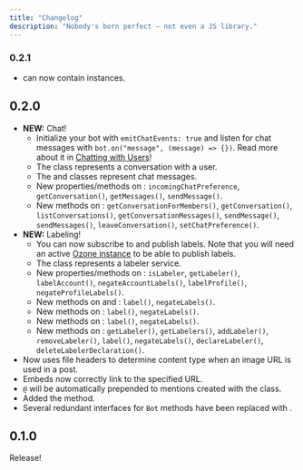 ```yaml
---
title: "Changelog"
description: "Nobody's born perfect — not even a JS library."
---
```


### 0.2.1

- <Reference to="/docs/bot/types/PostPayload#facets" type="Property" /> can now contain <Reference to="/docs/bot/classes/Facet" /> instances.

## 0.2.0

- **NEW:** Chat!
  - Initialize your bot with `emitChatEvents: true` and listen for chat messages with `bot.on("message", (message) => {})`. Read more about it in [Chatting with Users](/guides/bot/introduction/chatting-with-users)!
  - The <Reference to="/docs/bot/classes/Conversation" /> class represents a conversation with a user.
  - The <Reference to="/docs/bot/classes/ChatMessage" /> and <Reference to="/docs/bot/classes/DeletedChatMessage" /> classes represent chat messages.
  - New properties/methods on <Reference to="/docs/bot/classes/Profile" />: `incomingChatPreference`, `getConversation()`, `getMessages()`, `sendMessage()`.
  - New methods on <Reference to="/docs/bot/classes/Bot" />: `getConversationForMembers()`, `getConversation()`, `listConversations()`, `getConversationMessages()`, `sendMessage()`, `sendMessages()`, `leaveConversation()`, `setChatPreference()`.
- **NEW:** Labeling!
  - You can now subscribe to and publish labels. Note that you will need an active [Ozone instance](https://github.com/bluesky-social/ozone/blob/main/HOSTING.md) to be able to publish labels.
  - The <Reference to="/docs/bot/classes/Labeler" /> class represents a labeler service.
  - New properties/methods on <Reference to="/docs/bot/classes/Profile" />: `isLabeler`, `getLabeler()`, `labelAccount()`, `negateAccountLabels()`, `labelProfile()`, `negateProfileLabels()`.
  - New methods on <Reference to="/docs/bot/classes/PostReference" /> and <Reference to="/docs/bot/classes/Post" />: `label()`, `negateLabels()`.
  - New methods on <Reference to="/docs/bot/classes/List" />: `label()`, `negateLabels()`.
  - New methods on <Reference to="/docs/bot/classes/FeedGenerator" />: `label()`, `negateLabels()`.
  - New methods on <Reference to="/docs/bot/classes/Bot" />: `getLabeler()`, `getLabelers()`, `addLabeler()`, `removeLabeler()`, `label()`, `negateLabels()`, `declareLabeler()`, `deleteLabelerDeclaration()`.
- Now uses file headers to determine content type when an image URL is used in a post.
- Embeds now correctly link to the specified URL.
- `@` will be automatically prepended to mentions created with the <Reference to="/docs/bot/classes/RichText" /> class.
- Added the <Reference to="/docs/bot/classes/Bot#putRecord" type="Method" /> method.
- Several redundant interfaces for `Bot` methods have been replaced with <Reference to="/docs/bot/types/BaseBotGetMethodOptions" />.


## 0.1.0

Release!
